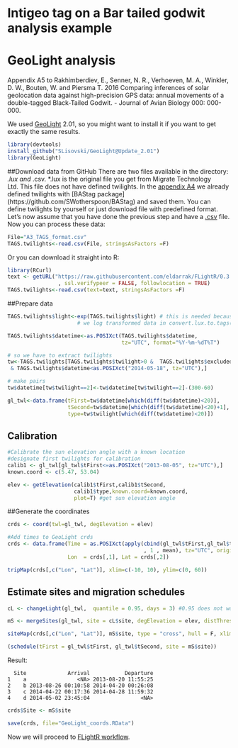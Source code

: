 <!--
%\VignetteEngine{knitr}
%\VignetteIndexEntry{Bar-Tailed Godwit GeoLight analysis}
%\VignetteDepends{FLightR}
-->
# Intigeo tag on a Bar tailed godwit analysis example
# GeoLight analysis
Appendix A5 to 
Rakhimberdiev, E., Senner, N. R., Verhoeven, M. A., Winkler, D. W., Bouten, W. and Piersma T. 2016 Comparing inferences of solar geolocation data against high-precision GPS data: annual movements of a double-tagged Black-Tailed Godwit. - Journal of Avian Biology 000: 000-000.

We used [GeoLight](https://github.com/slisovski/GeoLight) 2.01, so you might want to install it if you want to get exactly the same results.
```r
library(devtools)
install_github("SLisovski/GeoLight@Update_2.01")
library(GeoLight)
```
##Download data from GitHub
There are two files available in the directory: *.lux and *.csv. *.lux is the original file you get from Migrate Technology Ltd. This file does not have defined twilights. In the [appendix A4](https://github.com/eldarrak/FLightR/blob/master/examples/Black-Tailed_Godwit_JAB_example/A4_BAStag_routine.Rmd) we already defined twilights with [BAStag package] (https://github.com/SWotherspoon/BAStag) and saved them. You can define twilights by yourself or just download file with predefined format.
Let's now assume that you have done the previous step and have a [.csv](https://raw.githubusercontent.com/eldarrak/FLightR/master/examples/black-tailed_godwit_Intigeo_tag_example/A3_TAGS_format.csv) file. Now you can process these data:

```r
File="A3_TAGS_format.csv"
TAGS.twilights<-read.csv(File, stringsAsFactors =F)
``` 
Or you can download it straight into R:
```r
library(RCurl)
text <- getURL("https://raw.githubusercontent.com/eldarrak/FLightR/0.3.6/examples/Black-Tailed_Godwit_JAB_example/A3_TAGS_format.csv"
                , ssl.verifypeer = FALSE, followlocation = TRUE)
TAGS.twilights<-read.csv(text=text, stringsAsFactors =F)
```
##Prepare data
```r
TAGS.twilights$light<-exp(TAGS.twilights$light) # this is needed because
                      # we log transformed data in convert.lux.to.tags()

TAGS.twilights$datetime<-as.POSIXct(TAGS.twilights$datetime,
                                    tz="UTC", format="%Y-%m-%dT%T")

# so we have to extract twilights
tw<-TAGS.twilights[TAGS.twilights$twilight>0 &  TAGS.twilights$excluded==0
 & TAGS.twilights$datetime<as.POSIXct("2014-05-18", tz="UTC"),]

# make pairs
tw$datetime[tw$twilight==2]<-tw$datetime[tw$twilight==2]-(300-60)

gl_twl<-data.frame(tFirst=tw$datetime[which(diff(tw$datetime)<20)],
                   tSecond=tw$datetime[which(diff(tw$datetime)<20)+1],
				   type=tw$twilight[which(diff(tw$datetime)<20)])

```
## Calibration
```r
#Calibrate the sun elevation angle with a known location
#designate first twilights for calibration
calib1 <- gl_twl[gl_twl$tFirst<=as.POSIXct("2013-08-05", tz="UTC"),] 
known.coord <- c(5.47, 53.04)

elev <- getElevation(calib1$tFirst,calib1$tSecond,
                     calib1$type,known.coord=known.coord,
					 plot=T) #get sun elevation angle 
```
##Generate the coordinates
```r

crds <- coord(twl=gl_twl, degElevation = elev)

#Add times to GeoLight crds
crds <- data.frame(Time = as.POSIXct(apply(cbind(gl_twl$tFirst,gl_twl$tSecond)
                                           , 1 , mean), tz="UTC", origin="1970-01-01"),
                   Lon  = crds[,1], Lat = crds[,2])

tripMap(crds[,c("Lon", "Lat")], xlim=c(-10, 10), ylim=c(0, 60))
```

## Estimate sites and migration schedules
```r
cL <- changeLight(gl_twl,  quantile = 0.95, days = 3) #0.95 does not work..

mS <- mergeSites(gl_twl, site = cL$site, degElevation = elev, distThreshold = 400)

siteMap(crds[,c("Lon", "Lat")], mS$site, type = "cross", hull = F, xlim = c(-12, 12), ylim = c(30, 58))

(schedule(tFirst = gl_twl$tFirst, gl_twl$tSecond, site = mS$site))
```
Result:
```
  Site             Arrival           Departure
1    a                <NA> 2013-08-20 11:55:25
2    b 2013-08-26 00:10:58 2014-04-20 00:26:08
3    c 2014-04-22 00:17:36 2014-04-28 11:59:32
4    d 2014-05-02 23:45:04                <NA>
```

```r
crds$Site <- mS$site

save(crds, file="GeoLight_coords.RData")
```
Now we will proceed to [FLightR workflow](https://github.com/eldarrak/FLightR/blob/master/examples/Black-Tailed_Godwit_JAB_example/A6_FLightR_analysis.Rmd).
